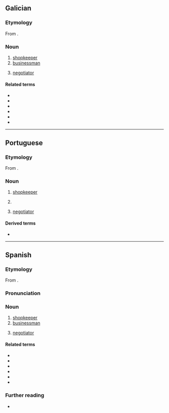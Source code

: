 {{also|négociante}}
==Galician==

===Etymology===
From {{suffix|es|negociar|ante}}.

===Noun===
{{gl-noun|mf|negociantes}}

# [[shopkeeper]]
# [[businessman]]
#: {{syn|es|empresario|home de negocios}}
# [[negotiator]]

====Related terms====
* {{l|gl|negociar}}
* {{l|gl|negociación}}
* {{l|gl|negociador}}
* {{l|gl|negociante}}
* {{l|gl|negocio}}
* {{l|gl|renegociar}}

----

==Portuguese==

===Etymology===
From {{suffix|pt|negociar|ante}}.

===Noun===
{{pt-noun|mf}}

# [[shopkeeper]]
# {{l|en|businessman}} {{gloss|someone who works at a commercial institution}}
#: {{syn|pt|empresário|homem de negócios}}
# [[negotiator]]

====Derived terms====
* {{l|pt|agronegociante|t=agribusinessman}}

----

==Spanish==

===Etymology===
From {{suffix|es|negociar|ante}}.

===Pronunciation===
{{es-IPA}}

===Noun===
{{es-noun|mf}}

# [[shopkeeper]]
# [[businessman]]
#: {{syn|es|empresario|hombre de negocios}}
# [[negotiator]]

====Related terms====
* {{l|es|negociar}}
* {{l|es|negociación}}
* {{l|es|negociador}}
* {{l|es|negociante}}
* {{l|es|negocio}}
* {{l|es|renegociar}}

===Further reading===
* {{R:DRAE}}